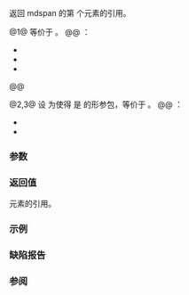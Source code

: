{{cpp/container/mdspan/title|operator[]}}
{{cpp/container/mdspan/navbar}}
{{dcl begin}}
{{dcl|num=1|since=c++23|
template&lt; class... OtherIndexTypes &gt;
constexpr reference operator[]( OtherIndexTypes... indices ) const;
}}
{{dcl|num=2|since=c++23|
template&lt; class OtherIndexType &gt;
constexpr reference operator[]
    ( std::span&lt;OtherIndexType, rank()&gt; indices ) const;
}}
{{dcl|num=3|since=c++23|
template&lt; class OtherIndexType &gt;
constexpr reference operator[]
    ( const std::array&lt;OtherIndexType, rank()&gt;&amp; indices ) const;
}}
{{dcl end}}

返回 mdspan 的第 {{c|indices}} 个元素的引用。

@1@ 等价于 {{box|{{c/core|return}}{{nbspt}}{{rlpsi|/#acc_}}{{sep}}{{c/core|.access(}}{{rlpsi|/#ptr_}}{{c/core|,}}{{nbspt}}{{rlpsi|/#map_}}{{sep}}{{c/core|(static_cast&lt;index_type&gt;(std::move(indices))...));}}}}。
@@ {{cpp/enable if|以下所有值都是 {{c|true}} }}：
* {{c|(std::is_convertible_v&lt;OtherIndexTypes, index_type&gt; &amp;&amp; ...)}}
* {{c|(std::is_nothrow_constructible_v&lt;index_type, OtherIndexTypes&gt; &amp;&amp; ...)}}
* {{c|1=sizeof...(OtherIndexTypes) == rank()}}
@@ {{cpp/hardened ub if|since=c++26|{{box|{{c/core|extents_type::}}{{tti|index-cast}}{{sep}}{{c/core|(std::move(indices))}}}} 不是 {{c|extents()}} 中的多维索引}}

@2,3@ 设 {{tt|P}} 为使得 {{c multi
|std::is_same_v&lt;std::make_index_sequence&lt;rank()&gt;,
|               std::index_sequence&lt;P...&gt;&gt;}} 是 {{c|true}} 的形参包，等价于 {{box|{{c/core|return operator[](extents_type::}}{{tti|index-cast}}{{sep}}{{c/core|(std::as_const(indices[P]))...);}}}}。
@@ {{cpp/enable if|以下所有值都是 {{c|true}} }}：
* {{c|std::is_convertible_v&lt;const OtherIndexType&amp;, index_type&gt;}}
* {{c|std::is_nothrow_constructible_v&lt;index_type, const OtherIndexType&amp;&gt;}}

===参数===
{{par begin}}
{{par|indices|要访问的元素的索引}}
{{par end}}

===返回值===
元素的引用。

===示例===
{{example}}

===缺陷报告===
{{dr list begin}}
{{dr list item|wg=lwg|dr=3974|std=C++23|before=重载 {{v|2,3}} 没有应用 {{tt|extents_type::}}{{tti|index-cast}}|after=会应用}}
{{dr list end}}

===参阅===
{{todo}}

{{langlinks|de|en|es|ja|ru}}
